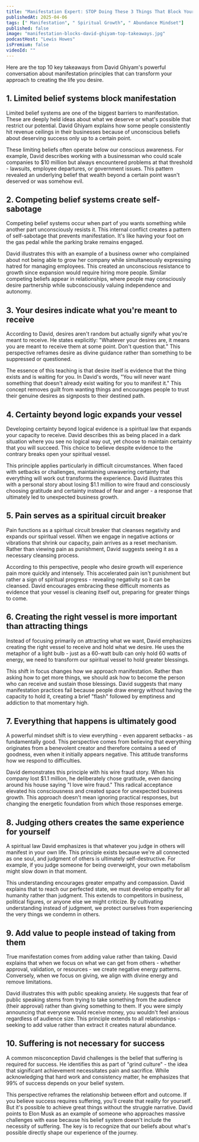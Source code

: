 ```yaml
---
title: "Manifestation Expert: STOP Doing These 3 Things That Block Your Manifestations! | David Ghiyam"
publishedAt: 2025-04-06
tags: [" Manifestation", " Spiritual Growth", " Abundance Mindset"]
published: false
image: "manifestation-blocks-david-ghiyam-top-takeaways.jpg"
podcastHost: "Lewis Howes"
isPremium: false
videoId: ""
---
```



<PodcastSummaryPageLayout frontmatter={frontmatter}>

Here are the top 10 key takeaways from David Ghiyam's powerful conversation about manifestation principles that can transform your approach to creating the life you desire.

## 1. Limited belief systems block manifestation

Limited belief systems are one of the biggest barriers to manifestation. These are deeply held ideas about what we deserve or what's possible that restrict our potential. David Ghiyam explains how some people consistently hit revenue ceilings in their businesses because of unconscious beliefs about deserving success only up to a certain point.

These limiting beliefs often operate below our conscious awareness. For example, David describes working with a businessman who could scale companies to $10 million but always encountered problems at that threshold - lawsuits, employee departures, or government issues. This pattern revealed an underlying belief that wealth beyond a certain point wasn't deserved or was somehow evil.

## 2. Competing belief systems create self-sabotage

Competing belief systems occur when part of you wants something while another part unconsciously resists it. This internal conflict creates a pattern of self-sabotage that prevents manifestation. It's like having your foot on the gas pedal while the parking brake remains engaged.

David illustrates this with an example of a business owner who complained about not being able to grow her company while simultaneously expressing hatred for managing employees. This created an unconscious resistance to growth since expansion would require hiring more people. Similar competing beliefs appear in relationships, where people may consciously desire partnership while subconsciously valuing independence and autonomy.

## 3. Your desires indicate what you're meant to receive

According to David, desires aren't random but actually signify what you're meant to receive. He states explicitly: "Whatever your desires are, it means you are meant to receive them at some point. Don't question that." This perspective reframes desire as divine guidance rather than something to be suppressed or questioned.

The essence of this teaching is that desire itself is evidence that the thing exists and is waiting for you. In David's words, "You will never want something that doesn't already exist waiting for you to manifest it." This concept removes guilt from wanting things and encourages people to trust their genuine desires as signposts to their destined path.

## 4. Certainty beyond logic expands your vessel

Developing certainty beyond logical evidence is a spiritual law that expands your capacity to receive. David describes this as being placed in a dark situation where you see no logical way out, yet choose to maintain certainty that you will succeed. This choice to believe despite evidence to the contrary breaks open your spiritual vessel.

This principle applies particularly in difficult circumstances. When faced with setbacks or challenges, maintaining unwavering certainty that everything will work out transforms the experience. David illustrates this with a personal story about losing $1.1 million to wire fraud and consciously choosing gratitude and certainty instead of fear and anger - a response that ultimately led to unexpected business growth.

## 5. Pain serves as a spiritual circuit breaker

Pain functions as a spiritual circuit breaker that cleanses negativity and expands our spiritual vessel. When we engage in negative actions or vibrations that shrink our capacity, pain arrives as a reset mechanism. Rather than viewing pain as punishment, David suggests seeing it as a necessary cleansing process.

According to this perspective, people who desire growth will experience pain more quickly and intensely. This accelerated pain isn't punishment but rather a sign of spiritual progress - revealing negativity so it can be cleansed. David encourages embracing these difficult moments as evidence that your vessel is cleaning itself out, preparing for greater things to come.

## 6. Creating the right vessel is more important than attracting things

Instead of focusing primarily on attracting what we want, David emphasizes creating the right vessel to receive and hold what we desire. He uses the metaphor of a light bulb - just as a 60-watt bulb can only hold 60 watts of energy, we need to transform our spiritual vessel to hold greater blessings.

This shift in focus changes how we approach manifestation. Rather than asking how to get more things, we should ask how to become the person who can receive and sustain those blessings. David suggests that many manifestation practices fail because people draw energy without having the capacity to hold it, creating a brief "flash" followed by emptiness and addiction to that momentary high.

## 7. Everything that happens is ultimately good

A powerful mindset shift is to view everything - even apparent setbacks - as fundamentally good. This perspective comes from believing that everything originates from a benevolent creator and therefore contains a seed of goodness, even when it initially appears negative. This attitude transforms how we respond to difficulties.

David demonstrates this principle with his wire fraud story. When his company lost $1.1 million, he deliberately chose gratitude, even dancing around his house saying "I love wire fraud." This radical acceptance elevated his consciousness and created space for unexpected business growth. This approach doesn't mean ignoring practical responses, but changing the energetic foundation from which those responses emerge.

## 8. Judging others creates the same experience for yourself

A spiritual law David emphasizes is that whatever you judge in others will manifest in your own life. This principle exists because we're all connected as one soul, and judgment of others is ultimately self-destructive. For example, if you judge someone for being overweight, your own metabolism might slow down in that moment.

This understanding encourages greater empathy and compassion. David explains that to reach our perfected state, we must develop empathy for all humanity rather than judgment. This extends to competitors in business, political figures, or anyone else we might criticize. By cultivating understanding instead of judgment, we protect ourselves from experiencing the very things we condemn in others.

## 9. Add value to people instead of taking from them

True manifestation comes from adding value rather than taking. David explains that when we focus on what we can get from others - whether approval, validation, or resources - we create negative energy patterns. Conversely, when we focus on giving, we align with divine energy and remove limitations.

David illustrates this with public speaking anxiety. He suggests that fear of public speaking stems from trying to take something from the audience (their approval) rather than giving something to them. If you were simply announcing that everyone would receive money, you wouldn't feel anxious regardless of audience size. This principle extends to all relationships - seeking to add value rather than extract it creates natural abundance.

## 10. Suffering is not necessary for success

A common misconception David challenges is the belief that suffering is required for success. He identifies this as part of "grind culture" - the idea that significant achievement necessitates pain and sacrifice. While acknowledging that hard work and consistency matter, he emphasizes that 99% of success depends on your belief system.

This perspective reframes the relationship between effort and outcome. If you believe success requires suffering, you'll create that reality for yourself. But it's possible to achieve great things without the struggle narrative. David points to Elon Musk as an example of someone who approaches massive challenges with ease because his belief system doesn't include the necessity of suffering. The key is to recognize that our beliefs about what's possible directly shape our experience of the journey.

</PodcastSummaryPageLayout>
